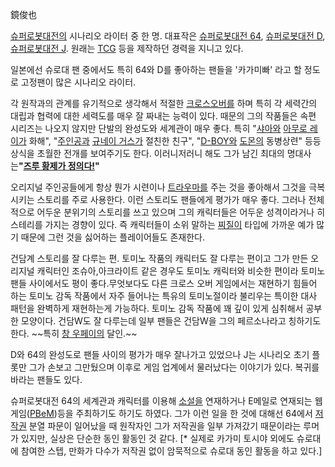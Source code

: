 鏡俊也

[[슈퍼로봇대전]]의 시나리오 라이터 중 한 명. 대표작은 [[슈퍼로봇대전 64]], [[슈퍼로봇대전 D]], [[슈퍼로봇대전 J]]. 원래는 [[TCG]] 등을 제작하던 경력을 지니고 있다.

일본에선 슈로대 팬 중에서도 특히 64와 D를 좋아하는 팬들을 '카가미빠' 라고 할 정도로 고정팬이 많은 시나리오 라이터.

각 원작과의 관계를 유기적으로 생각해서 적절한 [[크로스오버]]를 하며 특히 각 세력간의 대립과 협력에 대한 세력도를 매우 잘 짜내는 능력이 있다. 때문의 그의 작품들은 속편 시리즈는 나오지 않지만 단발의 완성도와 세계관이 매우 좋다. 특히 "[[샤아]]와 [[아무로 레이]]가 화해", "[[주인공]]과 [[규네이 거스]]가 절친한 친구", "[[D-BOY]]와 [[도몬]]의 동병상련" 등등 상식을 초월한 전개를 보여주기도 한다. 이러니저러니 해도 그가 남긴 최대의 명대사는''' "[[즈루 황제]][[창 우페이#s-5.2|가 정의다!]]" '''

오리지널 주인공들에게 항상 뭔가 시련이나 [[트라우마]]를 주는 것을 좋아해서 그것을 극복시키는 스토리를 주로 사용한다. 이런 스토리도 팬들에게 평가가 매우 좋다. 그러나 전체적으로 어두운 분위기의 스토리를 쓰고 있으며 그의 캐릭터들은 어두운 성격이라거나 히스테리를 가지는 경향이 있다. 즉 캐릭터들이 소위 말하는 [[찌질이]] 타입에 가까운 예가 많기 때문에 그런 것을 싫어하는 플레이어들도 존재한다.

건담계 스토리를 잘 다루는 편. 토미노 작품의 캐릭터도 잘 다루는 편이고 그가 만든 오리지널 캐릭터인 조슈아,아크라이트 같은 경우도 토미노 캐릭터와 비슷한 편이라 토미노 팬들 사이에서도 평이 좋다.무엇보다도 다른 크로스 오버 게임에서는 재현하기 힘들어 하는 토미노 감독 작품에서 자주 들어나는 특유의 토미노절이라 불리우는 특이한 대사 패턴을 완벽하게 재현하는게 가능하다. 토미노 감독 작품에 꽤 깊이 있게 심취해서 공부한 모양이다. 건담W도 잘 다루는데 일부 팬들은 건담W을 그의 페르소나라고 칭하기도 한다. ~~특히 [[창 우페이]]의 달인.~~

D와 64의 완성도로 팬들 사이의 평가가 매우 잘나가고 있었으나 J는 시나리오 초기 플롯만 그가 손보고 그만뒀으며 이후로 게임 업계에서 물러났다는 이야기가 있다. 복귀를 바라는 팬들도 있다.

슈퍼로봇대전 64의 세계관과 캐릭터를 이용해 [[소설]]을 연재하거나 E메일로 연재되는 웹게임([[PBeM]])등을 주최하기도 하기도 하였다. 그가 이런 일을 한 것에 대해선 64에서 [[저작권]] 분열 파문이 일어났을 때 원작자인 그가 저작권을 일부 가져갔기 때문이라는 루머가 있지만, 실상은 단순한 동인 활동인 것 같다. [* 실제로 카가미 토시야 외에도 슈로대에 참여한 스텝, 만화가 다수가 저작권 없이 암묵적으로 슈로대 동인 활동을 하고 있다.]
